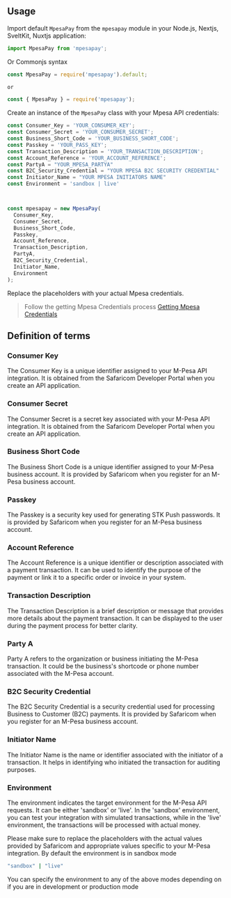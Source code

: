 
## Usage

Import default `MpesaPay` from the `mpesapay` module in your Node.js, Nextjs, SveltKit, Nuxtjs application:

```javascript
import MpesaPay from 'mpesapay';
```

Or Commonjs syntax

```javascript
const MpesaPay = require('mpesapay').default;

or

const { MpesaPay } = require('mpesapay');
```

Create an instance of the `MpesaPay` class with your Mpesa API credentials:

```javascript
const Consumer_Key = 'YOUR_CONSUMER_KEY';
const Consumer_Secret = 'YOUR_CONSUMER_SECRET';
const Business_Short_Code = 'YOUR_BUSINESS_SHORT_CODE';
const Passkey = 'YOUR_PASS_KEY';
const Transaction_Description = 'YOUR_TRANSACTION_DESCRIPTION';
const Account_Reference = 'YOUR_ACCOUNT_REFERENCE';
const PartyA = "YOUR_MPESA_PARTYA"
const B2C_Security_Credential = "YOUR MPESA B2C SECURITY CREDENTIAL"
const Initiator_Name = "YOUR MPESA INITIATORS NAME"
const Environment = 'sandbox | live'



const mpesapay = new MpesaPay(
  Consumer_Key,
  Consumer_Secret,
  Business_Short_Code,
  Passkey,
  Account_Reference,
  Transaction_Description,
  PartyA,
  B2C_Security_Credential,
  Initiator_Name,
  Environment
);
```

Replace the placeholders with your actual Mpesa credentials.

> Follow the getting Mpesa Credentials process  [Getting Mpesa Credentials](https://justinedev.verixr.com/getting-started/gettingcredentials)

## Definition of terms

### Consumer Key
The Consumer Key is a unique identifier assigned to your M-Pesa API integration. It is obtained from the Safaricom Developer Portal when you create an API application.

### Consumer Secret
The Consumer Secret is a secret key associated with your M-Pesa API integration. It is obtained from the Safaricom Developer Portal when you create an API application.

### Business Short Code
The Business Short Code is a unique identifier assigned to your M-Pesa business account. It is provided by Safaricom when you register for an M-Pesa business account.

### Passkey
The Passkey is a security key used for generating STK Push passwords. It is provided by Safaricom when you register for an M-Pesa business account.

### Account Reference
The Account Reference is a unique identifier or description associated with a payment transaction. It can be used to identify the purpose of the payment or link it to a specific order or invoice in your system.

### Transaction Description
The Transaction Description is a brief description or message that provides more details about the payment transaction. It can be displayed to the user during the payment process for better clarity.

### Party A
Party A refers to the organization or business initiating the M-Pesa transaction. It could be the business's shortcode or phone number associated with the M-Pesa account.

### B2C Security Credential
The B2C Security Credential is a security credential used for processing Business to Customer (B2C) payments. It is provided by Safaricom when you register for an M-Pesa business account.

### Initiator Name
The Initiator Name is the name or identifier associated with the initiator of a transaction. It helps in identifying who initiated the transaction for auditing purposes.

### Environment
The environment indicates the target environment for the M-Pesa API requests. It can be either 'sandbox' or 'live'. In the 'sandbox' environment, you can test your integration with simulated transactions, while in the 'live' environment, the transactions will be processed with actual money.

Please make sure to replace the placeholders with the actual values provided by Safaricom and appropriate values specific to your M-Pesa integration.
 By default the environment is in sandbox mode

 ```bash 
 "sandbox" | "live"
 ```

You can specify the environment to any of the above modes depending on if you are in development or production mode